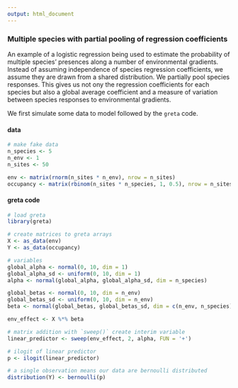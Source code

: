 ```yaml
---
output: html_document
---
```

### Multiple species with partial pooling of regression coefficients

An example of a logistic regression being used to estimate the probability of multiple species' presences along a number of environmental gradients. Instead of assuming independence of species regression coefficients, we assume they are drawn from a shared distribution. We partially pool species responses. This gives us not ony the regression coefficients for each species but also a global average coefficient and a measure of variation between species responses to environmental gradients.

We first simulate some data to model followed by the `greta` code.

#### data
<div class="data">
```r
# make fake data
n_species <- 5
n_env <- 1
n_sites <- 50

env <- matrix(rnorm(n_sites * n_env), nrow = n_sites)
occupancy <- matrix(rbinom(n_sites * n_species, 1, 0.5), nrow = n_sites)
```
</div>

#### greta code
```r
# load greta
library(greta)

# create matrices to greta arrays
X <- as_data(env)
Y <- as_data(occupancy)

# variables
global_alpha <- normal(0, 10, dim = 1)
global_alpha_sd <- uniform(0, 10, dim = 1) 
alpha <- normal(global_alpha, global_alpha_sd, dim = n_species)

global_betas <- normal(0, 10, dim = n_env)
global_betas_sd <- uniform(0, 10, dim = n_env)
beta <- normal(global_betas, global_betas_sd, dim = c(n_env, n_species))

env_effect <- X %*% beta

# matrix addition with `sweep()` create interim variable
linear_predictor <- sweep(env_effect, 2, alpha, FUN = '+')

# ilogit of linear predictor
p <- ilogit(linear_predictor)

# a single observation means our data are bernoulli distributed
distribution(Y) <- bernoulli(p)
```
